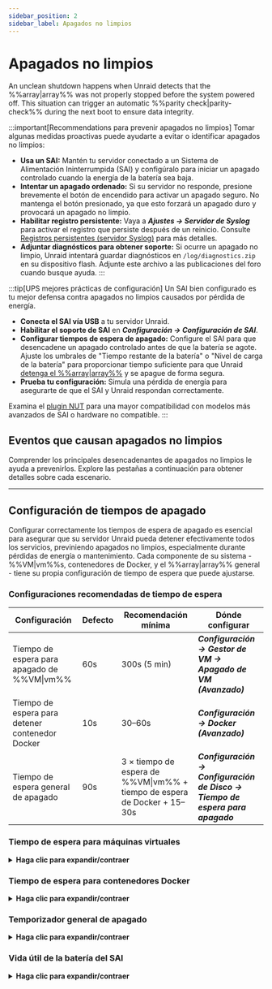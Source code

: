 ```yaml
---
sidebar_position: 2
sidebar_label: Apagados no limpios
---
```



# Apagados no limpios

An unclean shutdown happens when Unraid detects that the %%array|array%% was not properly stopped before the system powered off. This situation can trigger an automatic %%parity check|parity-check%% during the next boot to ensure data integrity.

:::important[Recommendations para prevenir apagados no limpios]
Tomar algunas medidas proactivas puede ayudarte a evitar o identificar apagados no limpios:

- **Usa un SAI:** Mantén tu servidor conectado a un Sistema de Alimentación Ininterrumpida (SAI) y configúralo para iniciar un apagado controlado cuando la energía de la batería sea baja.
- **Intentar un apagado ordenado:** Si su servidor no responde, presione brevemente el botón de encendido para activar un apagado seguro. No mantenga el botón presionado, ya que esto forzará un apagado duro y provocará un apagado no limpio.
- **Habilitar registro persistente:** Vaya a ***Ajustes → Servidor de Syslog*** para activar el registro que persiste después de un reinicio. Consulte [Registros persistentes (servidor Syslog)](../diagnostics/capture-diagnostics-and-logs.mdx#persistent-logs-syslog-server) para más detalles.
- **Adjuntar diagnósticos para obtener soporte:** Si ocurre un apagado no limpio, Unraid intentará guardar diagnósticos en `/log/diagnostics.zip` en su dispositivo flash. Adjunte este archivo a las publicaciones del foro cuando busque ayuda.
:::

:::tip[UPS mejores prácticas de configuración]
Un SAI bien configurado es tu mejor defensa contra apagados no limpios causados por pérdida de energía.

- **Conecta el SAI vía USB** a tu servidor Unraid.
- **Habilitar el soporte de SAI** en ***Configuración → Configuración de SAI***.
- **Configurar tiempos de espera de apagado:** Configure el SAI para que desencadene un apagado controlado antes de que la batería se agote. Ajuste los umbrales de "Tiempo restante de la batería" o "Nivel de carga de la batería" para proporcionar tiempo suficiente para que Unraid [detenga el %%array|array%%](../../using-unraid-to/manage-storage/array-configuration.mdx#startstop-the-array) y se apague de forma segura.
- **Prueba tu configuración:** Simula una pérdida de energía para asegurarte de que el SAI y Unraid respondan correctamente.

Examina el [plugin NUT](https://unraid.net/community/apps/c/plugins/p4?srsltid=AfmBOop675PrJQW4iqb4JBN3GyPpwDDiSmnZReq78t27XyxkFdMX8inO#:~:text=NUT%20%2D%20Network%20UPS%20Tools) para una mayor compatibilidad con modelos más avanzados de SAI o hardware no compatible.
:::

## Eventos que causan apagados no limpios

Comprender los principales desencadenantes de apagados no limpios le ayuda a prevenirlos. Explore las pestañas a continuación para obtener detalles sobre cada escenario.

<Tabs>
  <TabItem value="energía" label="Pérdida de energía inesperada" default>
    <UncleanShutdownsPower />
  </TabItem>

  <TabItem value="flash" label="Fallo de unidad flash">
    <UncleanShutdownsFlash />
  </TabItem>

  <TabItem value="terminal" label="Abrir sesiones de terminal">
    <UncleanShutdownsTerminal />
  </TabItem>
</Tabs>

---

## Configuración de tiempos de apagado

Configurar correctamente los tiempos de espera de apagado es esencial para asegurar que su servidor Unraid pueda detener efectivamente todos los servicios, previniendo apagados no limpios, especialmente durante pérdidas de energía o mantenimiento. Cada componente de su sistema - %%VM|vm%%s, contenedores de Docker, y el %%array|array%% general - tiene su propia configuración de tiempo de espera que puede ajustarse.

### Configuraciones recomendadas de tiempo de espera

| Configuración                                   | Defecto | Recomendación mínima                                                     | Dónde configurar                                                             |
| ----------------------------------------------- | ------- | ------------------------------------------------------------------------ | ---------------------------------------------------------------------------- |
| Tiempo de espera para apagado de %%VM\|vm%%     | 60s     | 300s (5 min)                                                             | ***Configuración → Gestor de VM → Apagado de VM (Avanzado)***                |
| Tiempo de espera para detener contenedor Docker | 10s     | 30–60s                                                                   | ***Configuración → Docker (Avanzado)***                                      |
| Tiempo de espera general de apagado             | 90s     | 3 × tiempo de espera de %%VM\|vm%% + tiempo de espera de Docker + 15–30s | ***Configuración → Configuración de Disco → Tiempo de espera para apagado*** |

### Tiempo de espera para máquinas virtuales

<details>
  <summary><strong>Haga clic para expandir/contraer</strong></summary>

  Unraid primero apaga todas las máquinas virtuales configuradas (%%VMs|vm%%) antes de detener los contenedores de Docker o el %%array|array%% en sí. El Tiempo de Espera de Apagado de VM determina cuánto tiempo espera Unraid para que cada %%VM|vm%% se apague de manera ordenada.

  <h4>Dónde configurarlo</h4>

  - ***Configuración → Gestor de VM → Apagado de VM*** (activar vista Avanzada)

  <h4>Considerar</h4>

  - Las %%VMs|vm%% de Windows pueden tardar más en apagarse, especialmente si hay actualizaciones pendientes o la %%VM|vm%% está en modo de suspensión/hibernación.
  - Si el tiempo de espera es muy corto, las %%VMs|vm%% se detendrán a la fuerza, arriesgando pérdida o corrupción de datos.

  <h4>Mejores prácticas</h4>

  Establezca el tiempo de espera en al menos 300 segundos (5 minutos) para las %%VMs|vm%% de Windows. Programe las actualizaciones para ejecutarse al inicio, no al apagarse, para evitar retrasos.
</details>

### Tiempo de espera para contenedores Docker

<details>
  <summary><strong>Haga clic para expandir/contraer</strong></summary>

  Después de las %%VMs|vm%%, Unraid detiene todos los contenedores de Docker en ejecución. El Tiempo de Espera de Detención de Contenedor de Docker controla cuánto tiempo espera Unraid para que cada contenedor salga limpiamente.

  <h4>Dónde configurarlo</h4>

  - ***Configuración → Docker*** (activar vista Avanzada)

  <h4>Considerar</h4>

  - Los contenedores se detienen en paralelo.
  - Los contenedores complejos, o aquellos con grandes bases de datos, pueden necesitar más de los 10 segundos predeterminados para apagarse con seguridad.
  - Si el temporizador expira, los contenedores se detienen forzosamente.

  <h4>Mejores prácticas</h4>
  Aumenta el tiempo de espera a 30–60 segundos si ejecutas contenedores Docker que requieren más tiempo de apagado.
</details>

### Temporizador general de apagado

<details>
  <summary><strong>Haga clic para expandir/contraer</strong></summary>

  El tiempo total de espera de apagado es el tiempo máximo que Unraid permite para todos los procesos de apagado - %%VM|vm%%s, Docker y operaciones de disco - antes de forzar un apagado.

  <h4>Dónde configurarlo</h4>

  - ***Configuración → Configuración de Disco → Tiempo de espera para apagado***

  <h4>Cómo calcular</h4>

  Suma tus tiempos de espera para %%VM|vm%% y Docker, luego añade 15–30 segundos para el desmontaje de disco y otros procesos.

  - Ejemplo: `3 × ***Tiempo de espera para Apagado de VM*** + ***Tiempo de espera para detener Docker*** + 15–30 segundos`

  <h4>Mejores prácticas</h4>
  Establece este temporizador lo suficientemente alto para cubrir tu escenario de apagado más lento, especialmente si tienes muchas unidades o un gran %%array|array%%.
</details>

### Vida útil de la batería del SAI

<details>
  <summary><strong>Haga clic para expandir/contraer</strong></summary>

  Tu SAI debe proporcionar suficiente tiempo de funcionamiento para permitir que todos los temporizadores de apagado expiren antes de que el servidor pierda energía.

  <h4>Dónde configurarlo</h4>

  - ***Configuración → Configuración de SAI*** (ver **Tiempo de ejecución restante** con todos los discos activados)

  <h4>Considerar</h4>

  - El SAI debería activar un apagado lo suficientemente temprano para permitir que toda la secuencia de apagado se complete.
  - Si la batería se agota antes de que el apagado se complete, existe el riesgo de un apagado no limpio y posible pérdida de datos.

  <h4>Mejores prácticas</h4>

  Prueba tu SAI simulando un corte de energía y confirma que Unraid se apague limpiamente con tiempo de sobra.
</details>
